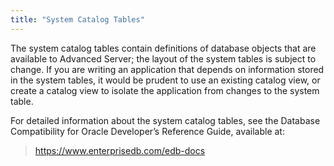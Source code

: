 ```yaml
---
title: "System Catalog Tables"
---
```


<div id="system_catalog_tables" class="registered_link"></div>


The system catalog tables contain definitions of database objects that are available to Advanced Server; the layout of the system tables is subject to change. If you are writing an application that depends on information stored in the system tables, it would be prudent to use an existing catalog view, or create a catalog view to isolate the application from changes to the system table.

For detailed information about the system catalog tables, see the Database Compatibility for Oracle Developer’s Reference Guide, available at:

> <https://www.enterprisedb.com/edb-docs>
